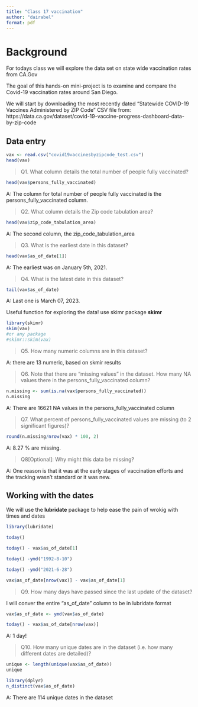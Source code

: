 ```yaml
---
title: "Class 17 vaccination"
author: "dairabel"
format: pdf
---
```

# Background

For todays class we will explore the data set on state wide vaccination rates from CA.Gov

The goal of this hands-on mini-project is to examine and compare the Covid-19 vaccination rates around San Diego.

We will start by downloading the most recently dated “Statewide COVID-19 Vaccines Administered by ZIP Code” CSV file from: https://data.ca.gov/dataset/covid-19-vaccine-progress-dashboard-data-by-zip-code

## Data entry

```r
vax <- read.csv("covid19vaccinesbyzipcode_test.csv")
head(vax)

```
> Q1. What column details the total number of people fully vaccinated?

```r
head(vax$persons_fully_vaccinated)
```
A: The column for total number of people fully vaccinated is the persons_fully_vaccinated column.

> Q2. What column details the Zip code tabulation area?

```r
head(vax$zip_code_tabulation_area)
```
A: The second column, the zip_code_tabulation_area

>Q3. What is the earliest date in this dataset?

```r
head(vax$as_of_date[1])
```
A: The earliest was on January 5th, 2021.

>Q4. What is the latest date in this dataset?

```r
tail(vax$as_of_date)
```
A: Last one is March 07, 2023.


Useful function for exploring the data! use skimr package **skimr**

```r
library(skimr)
skim(vax)
#or any package
#skimr::skim(vax)
```

> Q5. How many numeric columns are in this dataset? 

A: there are 13 numeric, based on skmir results

> Q6. Note that there are “missing values” in the dataset. How many NA values there in the persons_fully_vaccinated column?

```r
n.missing <- sum(is.na(vax$persons_fully_vaccinated))
n.missing
```
A: There are 16621 NA values in the persons_fully_vaccinated  column

> Q7. What percent of persons_fully_vaccinated values are missing (to 2 significant figures)?

```r
round(n.missing/nrow(vax) * 100, 2)
```
A: 8.27 % are missing.

> Q8[Optional]: Why might this data be missing?

A: One reason is that it was at the early stages of vaccination efforts and the tracking wasn't standard or it was new.

## Working with the dates

We will use the **lubridate** package to help ease the pain of wrokig with times and dates

```r
library(lubridate)
```

```r
today()
```
```r
today() - vax$as_of_date[1]
```

```r
today() -ymd("1992-8-10")
```

```r
today() -ymd("2021-6-28")
```

```r
vax$as_of_date[nrow(vax)] - vax$as_of_date[1]
```

> Q9. How many days have passed since the last update of the dataset? 

I will conver the entire "as_of_date" column to be in lubridate format

```r
vax$as_of_date <- ymd(vax$as_of_date)
```


```r
today() - vax$as_of_date[nrow(vax)]
```
A: 1 day!

>Q10. How many unique dates are in the dataset (i.e. how many different dates are detailed)?

```r
unique <- length(unique(vax$as_of_date))
unique
```
```r
library(dplyr)
n_distinct(vax$as_of_date)
```
A: There are 114 unique dates in the dataset


